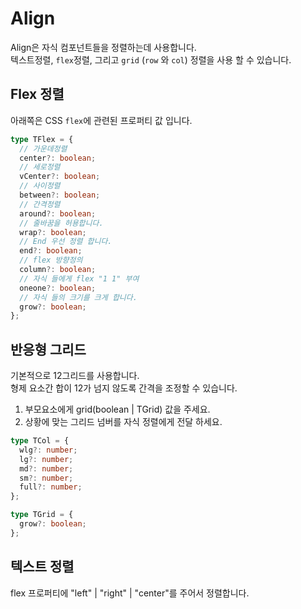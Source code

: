 
# Align

Align은 자식 컴포넌트들을 정렬하는데 사용합니다.  
텍스트정렬, `flex`정렬, 그리고 `grid` (`row` 와 `col`) 정렬을 사용 할 수 있습니다.


<Canvas >
    <Align grid>
      <Align col={{
        full: 8
      }}>
        <Block full />
      </Align>
      <Align col={{
        full: 2
      }}>
        <Block full />
      </Align>
      <Align col={{
        full: 2
      }}>
        <Block full />
      </Align>
  </Align>
</Canvas>

<Props of={Align} />

## Flex 정렬

아래쪽은 CSS `flex`에 관련된 프로퍼티 값 입니다.

```ts
type TFlex = {
  // 가운데정렬
  center?: boolean;
  // 세로정렬
  vCenter?: boolean;
  // 사이정렬
  between?: boolean;
  // 간격정렬
  around?: boolean;
  // 줄바꿈을 허용합니다.
  wrap?: boolean;
  // End 우선 정렬 합니다.
  end?: boolean;
  // flex 방향정의
  column?: boolean;
  // 자식 들에게 flex "1 1" 부여
  oneone?: boolean;
  // 자식 들의 크기를 크게 합니다.
  grow?: boolean;
};
```

## 반응형 그리드

기본적으로 12그리드를 사용합니다.  
형제 요소간 합이 12가 넘지 않도록 간격을 조정할 수 있습니다.

1. 부모요소에게 grid(boolean | TGrid) 값을 주세요.
2. 상황에 맞는 그리드 넘버를 자식 정렬에게 전달 하세요.

```ts
type TCol = {
  wlg?: number;
  lg?: number;
  md?: number;
  sm?: number;
  full?: number;
};

type TGrid = {
  grow?: boolean;
};
```

## 텍스트 정렬

flex 프로퍼티에 "left" | "right" | "center"를 주어서 정렬합니다.
